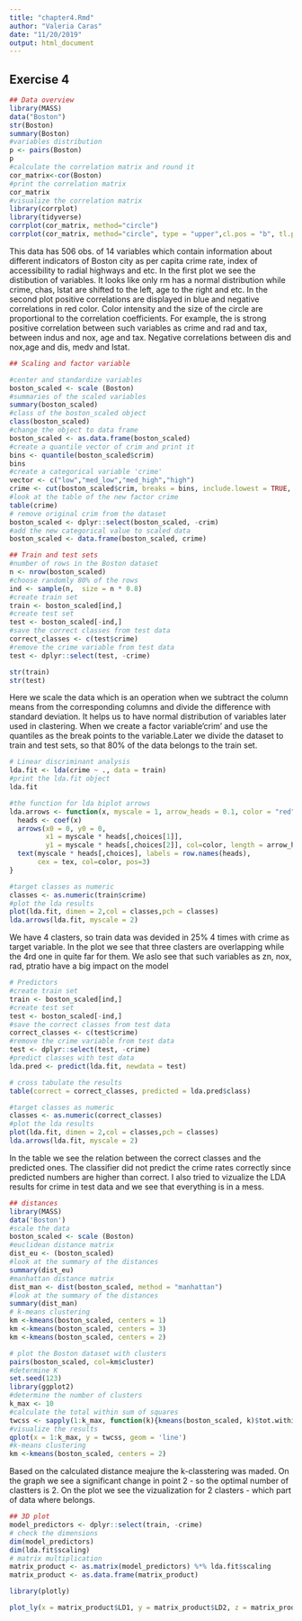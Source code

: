 ```yaml
---
title: "chapter4.Rmd"
author: "Valeria Caras"
date: "11/20/2019"
output: html_document
---
```

## Exercise 4
```r
## Data overview
library(MASS)
data("Boston")
str(Boston)
summary(Boston)
#variables distribution
p <- pairs(Boston)
p
#calculate the correlation matrix and round it
cor_matrix<-cor(Boston) 
#print the correlation matrix
cor_matrix
#visualize the correlation matrix
library(corrplot)
library(tidyverse)
corrplot(cor_matrix, method="circle")
corrplot(cor_matrix, method="circle", type = "upper",cl.pos = "b", tl.pos = "d",tl.cex = 0.6)%>%round()
```

This data has 506 obs. of  14 variables which contain information about different indicators of Boston city as per capita crime rate, index of accessibility to radial highways and etc.
In the first plot we see the distibution of variables. It looks like only rm has a normal distribution while crime, chas, lstat are shifted to the left, age to the right and etc.
In the second plot positive correlations are displayed in blue and negative correlations in red color. Color intensity and the size of the circle are proportional to the correlation coefficients. For example, the is strong positive correlation between such variables as crime and rad and tax, between indus and nox, age and tax. Negative correlations between dis and nox,age and dis, medv and lstat. 

```r
## Scaling and factor variable

#center and standardize variables
boston_scaled <- scale (Boston)
#summaries of the scaled variables
summary(boston_scaled) 
#class of the boston_scaled object
class(boston_scaled)
#change the object to data frame
boston_scaled <- as.data.frame(boston_scaled)
#create a quantile vector of crim and print it
bins <- quantile(boston_scaled$crim)
bins
#create a categorical variable 'crime'
vector <- c("low","med_low","med_high","high")
crime <- cut(boston_scaled$crim, breaks = bins, include.lowest = TRUE, label=vector)
#look at the table of the new factor crime
table(crime)
# remove original crim from the dataset
boston_scaled <- dplyr::select(boston_scaled, -crim)
#add the new categorical value to scaled data
boston_scaled <- data.frame(boston_scaled, crime)

## Train and test sets
#number of rows in the Boston dataset 
n <- nrow(boston_scaled)
#choose randomly 80% of the rows
ind <- sample(n,  size = n * 0.8)
#create train set
train <- boston_scaled[ind,]
#create test set 
test <- boston_scaled[-ind,]
#save the correct classes from test data
correct_classes <- c(test$crime)
#remove the crime variable from test data
test <- dplyr::select(test, -crime)

str(train)
str(test)
```

Here we scale the data which is an operation when we subtract the column means from the corresponding columns and divide the difference with standard deviation. It helps us to have normal distribution of variables later used in clastering.
When we create a factor variable'crim' and use the quantiles as the break points to the variable.Later we divide the dataset to train and test sets, so that 80% of the data belongs to the train set.

```r
# Linear discriminant analysis
lda.fit <- lda(crime ~ ., data = train)
#print the lda.fit object
lda.fit

#the function for lda biplot arrows
lda.arrows <- function(x, myscale = 1, arrow_heads = 0.1, color = "red", tex = 0.75, choices = c(1,2)){
  heads <- coef(x)
  arrows(x0 = 0, y0 = 0, 
         x1 = myscale * heads[,choices[1]], 
         y1 = myscale * heads[,choices[2]], col=color, length = arrow_heads)
  text(myscale * heads[,choices], labels = row.names(heads), 
       cex = tex, col=color, pos=3)
}

#target classes as numeric
classes <- as.numeric(train$crime)
#plot the lda results
plot(lda.fit, dimen = 2,col = classes,pch = classes)
lda.arrows(lda.fit, myscale = 2)
```


We have 4 clasters, so train data was devided in 25% 4 times with crime as target variable. In the plot we see that three clasters are overlapping while the 4rd one in quite far for them. We aslo see that 
such variables as zn, nox, rad, ptratio have a big impact on the model

```r
# Predictors
#create train set
train <- boston_scaled[ind,]
#create test set 
test <- boston_scaled[-ind,]
#save the correct classes from test data
correct_classes <- c(test$crime)
#remove the crime variable from test data
test <- dplyr::select(test, -crime)
#predict classes with test data
lda.pred <- predict(lda.fit, newdata = test)

# cross tabulate the results
table(correct = correct_classes, predicted = lda.pred$class)

#target classes as numeric
classes <- as.numeric(correct_classes)
#plot the lda results
plot(lda.fit, dimen = 2,col = classes,pch = classes)
lda.arrows(lda.fit, myscale = 2)
```

In the table we see the relation between the correct classes and the predicted ones. The classifier did not predict the crime rates correctly since predicted numbers are higher than correct. I also tried to vizualize the LDA results for crime in test data and we see that everything is in a mess.

```r
## distances
library(MASS)
data('Boston')
#scale the data
boston_scaled <- scale (Boston)
#euclidean distance matrix
dist_eu <- (boston_scaled)
#look at the summary of the distances
summary(dist_eu)
#manhattan distance matrix
dist_man <- dist(boston_scaled, method = "manhattan")
#look at the summary of the distances
summary(dist_man)
# k-means clustering
km <-kmeans(boston_scaled, centers = 1)
km <-kmeans(boston_scaled, centers = 3)
km <-kmeans(boston_scaled, centers = 2)

# plot the Boston dataset with clusters
pairs(boston_scaled, col=km$cluster)
#determine K
set.seed(123)
library(ggplot2)
#determine the number of clusters
k_max <- 10
#calculate the total within sum of squares
twcss <- sapply(1:k_max, function(k){kmeans(boston_scaled, k)$tot.withinss})
#visualize the results
qplot(x = 1:k_max, y = twcss, geom = 'line')
#k-means clustering
km <-kmeans(boston_scaled, centers = 2)

```

Based on the calculated distance meajure the k-classtering was maded. On the graph we see a significant change in point 2 - so the optimal number of clastters is 2.
On the plot we see the vizualization for 2 clasters - which part of data where belongs.


```r
## 3D plot
model_predictors <- dplyr::select(train, -crime)
# check the dimensions
dim(model_predictors)
dim(lda.fit$scaling)
# matrix multiplication
matrix_product <- as.matrix(model_predictors) %*% lda.fit$scaling
matrix_product <- as.data.frame(matrix_product)

library(plotly)

plot_ly(x = matrix_product$LD1, y = matrix_product$LD2, z = matrix_product$LD3, type= 'scatter3d', mode='markers')

```

